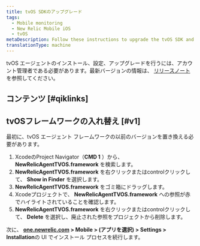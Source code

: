 ```yaml
---
title: tvOS SDKのアップグレード
tags:
  - Mobile monitoring
  - New Relic Mobile iOS
  - tvOS
metaDescription: Follow these instructions to upgrade the tvOS SDK and get the latest in mobile monitoring functionality
translationType: machine
---
```


tvOS エージェントのインストール、設定、アップグレードを行うには、アカウント管理者である必要があります。最新バージョンの情報は、 [リリースノート](/docs/releases/ios) を参照してください。

## コンテンツ [#qiklinks]

## tvOSフレームワークの入れ替え [#v1]

最初に、tvOS エージェント フレームワークの以前のバージョンを置き換える必要があります。

1. XcodeのProject Navigator（**CMD 1** ）から、 **NewRelicAgentTVOS.framework** を検索します。
2. **NewRelicAgentTVOS.framework** を右クリックまたはcontrolクリックして、 **Show in Finder** を選択します。
3. **NewRelicAgentTVOS.framework** をゴミ箱にドラッグします。
4. Xcodeプロジェクトで、 **NewRelicAgentTVOS.framework** への参照が赤でハイライトされていることを確認します。
5. **NewRelicAgentTVOS.framework** を右クリックまたはcontrolクリックして、 **Delete** を選択し、廃止された参照をプロジェクトから削除します。

次に、 **[one.newrelic.com](https://one.newrelic.com/all-capabilities) > Mobile > (アプリを選択) > Settings > Installation**の UI でインストール プロセスを続行します。
